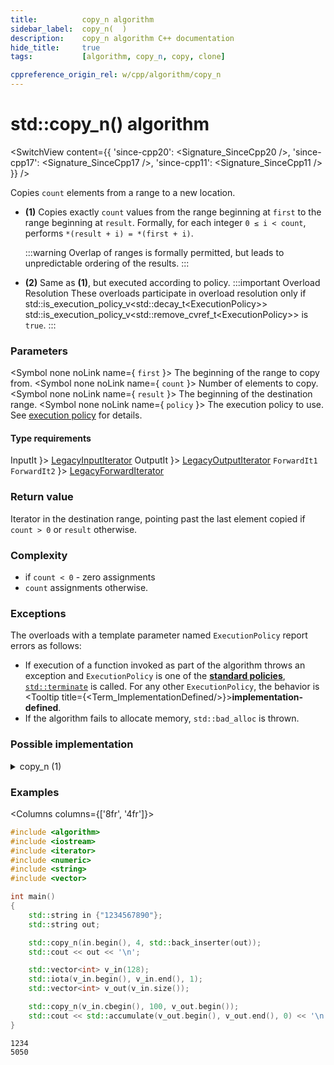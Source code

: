 ```yaml
---
title:			copy_n algorithm
sidebar_label:	copy_n(  )
description:	copy_n algorithm C++ documentation
hide_title:		true
tags:			[algorithm, copy_n, copy, clone]

cppreference_origin_rel: w/cpp/algorithm/copy_n
---
```



<!-- Terms -->


<!----------------- Codes ---------------------->


# std::copy_n() algorithm

<SwitchView content={{
  'since-cpp20': <Signature_SinceCpp20 />,
  'since-cpp17': <Signature_SinceCpp17 />,
  'since-cpp11': <Signature_SinceCpp11 />
}} />

Copies `count` elements from a range to a new location.

- **(1)** Copies exactly `count` values from the range beginning at `first` to the range beginning at `result`.
  Formally, for each integer `0 ≤ i < count`, performs `*(result + i) = *(first + i)`.

  :::warning
  Overlap of ranges is formally permitted, but leads to unpredictable ordering of the results.
  :::

- **(2)** Same as **(1)**, but executed according to policy.
	:::important Overload Resolution
	These overloads participate in overload resolution only if
	<Until v='cpp20'> std::is_execution_policy_v&lt;std::decay_t&lt;ExecutionPolicy&gt;&gt; </Until> <Since v='cpp20'>std::is_execution_policy_v&lt;std::remove_cvref_t&lt;ExecutionPolicy&gt;&gt;</Since> is <code>true</code>.
	:::

### Parameters

<SymbolTable>

  <Symbol none noLink name={ <code>first</code> }>
    The beginning of the range to copy from.
  </Symbol>
  <Symbol none noLink name={ <code>count</code> }>
    Number of elements to copy.
  </Symbol>
  <Symbol none noLink name={ <code>result</code> }>
    The beginning of the destination range.
  </Symbol>
  <Symbol none noLink name={ <code>policy</code> }>
    The execution policy to use. See <a href="#">execution policy</a> for details.
  </Symbol>

</SymbolTable>

#### Type requirements

<SymbolTable>
  <Symbol none noLink name={ <code>InputIt</code> }>
    <a href="/docs/named_req/LegacyInputIterator">LegacyInputIterator</a>
  </Symbol>
  <Symbol none noLink name={ <code>OutputIt</code> }>
    <a href="/docs/named_req/LegacyOutputIterator">LegacyOutputIterator</a>
  </Symbol>
  <Symbol none noLink name={ <> <code>ForwardIt1</code> <br/> <code>ForwardIt2</code> </> }>
    <a href="/docs/named_req/LegacyForwardIterator">LegacyForwardIterator</a>
  </Symbol>
</SymbolTable>

### Return value

Iterator in the destination range, pointing past the last element copied if `count > 0` or `result` otherwise.

### Complexity

- if `count < 0` - zero assignments
- `count` assignments otherwise.

### Exceptions

The overloads with a template parameter named `ExecutionPolicy` report errors as follows:
- If execution of a function invoked as part of the algorithm throws an exception and `ExecutionPolicy` is one of the [**standard policies**](#), [`std::terminate`](#) is called.
	For any other `ExecutionPolicy`, the behavior is <Tooltip title={<Term_ImplementationDefined/>}>**implementation-defined**</Tooltip>.
- If the algorithm fails to allocate memory, `std::bad_alloc` is thrown.

### Possible implementation

<details>
<summary>copy_n (1)</summary>

```cpp

template<class InputIt, class Size, class OutputIt>
constexpr //< since C++20
OutputIt copy_n(InputIt first, Size count, OutputIt result)
{
    if (count > 0)
    {
        *result = *first;
        ++result;
        for (Size i = 1; i != count; ++i, ++result)
            *result = *++first;
    }

    return result;
}
```

</details>

### Examples

<Columns columns={['8fr', '4fr']}>
<div>

```cpp title='Main.cpp' showLineNumbers
#include <algorithm>
#include <iostream>
#include <iterator>
#include <numeric>
#include <string>
#include <vector>

int main()
{
    std::string in {"1234567890"};
    std::string out;

    std::copy_n(in.begin(), 4, std::back_inserter(out));
    std::cout << out << '\n';

    std::vector<int> v_in(128);
    std::iota(v_in.begin(), v_in.end(), 1);
    std::vector<int> v_out(v_in.size());

    std::copy_n(v_in.cbegin(), 100, v_out.begin());
    std::cout << std::accumulate(v_out.begin(), v_out.end(), 0) << '\n';
}
```

</div>
<div>

```plaintext title="Output"
1234
5050
```

</div>
</Columns>
